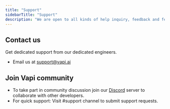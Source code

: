 ```yaml
---
title: "Support"
sidebarTitle: "Support"
description: "We are open to all kinds of help inquiry, feedback and feature request, help inquiry."
---
```


## Contact us

Get dedicated support from our dedicated engineers.

- Email us at support@vapi.ai

## Join Vapi community

- To take part in community discussion join our [Discord](https://discord.com/invite/pUFNcf2WmH) server to collaborate with other developers.
- For quick support: Visit #support channel to submit support requests.
